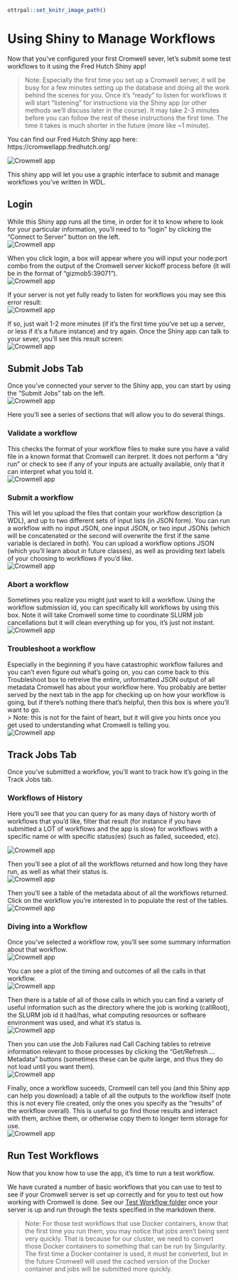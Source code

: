 
```r
ottrpal::set_knitr_image_path()
```
# Using Shiny to Manage Workflows
Now that you've configured your first Cromwell sever, let's submit some test workflows to it using the Fred Hutch Shiny app! 

>Note: Especially the first time you set up a Cromwell server, it will be busy for a few minutes setting up the database and doing all the work behind the scenes for you.  Once it's "ready" to listen for workflows it will start "listening" for instructions via the Shiny app (or other methods we'll discuss later in the course).   It may take 2-3 minutes before you can follow the rest of these instructions the first time. The time it takes is much shorter in the future (more like ~1 minute).

You can find our Fred Hutch Shiny app here:  https://cromwellapp.fredhutch.org/

<img src="assets/cromwell/app-front.png" title="The App looks like this." alt="Crowmell app" style="display: block; margin: auto;" />

This shiny app will let you use a graphic interface to submit and manage workflows you've written in WDL.  


## Login
While this Shiny app runs all the time, in order for it to know where to look for your particular information, you'll need to to "login" by clicking the "Connect to Server" button on the left.
<img src="assets/cromwell/connect-to-server.png" title="The App looks like this." alt="Crowmell app" style="display: block; margin: auto;" />

When you click login, a box will appear where you will input your node:port combo from the output of the Cromwell server kickoff process before (it will be in the format of "gizmob5:39071"). 
<img src="assets/cromwell/login-box.png" title="Login box will pop up" alt="Crowmell app" style="display: block; margin: auto;" />

If your server is not yet fully ready to listen for workflows you may see this error result:
<img src="assets/cromwell/invalid-server.png" title="The App can't talk to your server yet, try again in a minute." alt="Crowmell app" style="display: block; margin: auto;" />

If so, just wait 1-2 more minutes (if it's the first time you've set up a server, or less if it's a future instance) and try again.  Once the Shiny app can talk to your sever, you'll see this result screen:
<img src="assets/cromwell/valid-server.png" title="The App can talk to your server!" alt="Crowmell app" style="display: block; margin: auto;" />


## Submit Jobs Tab
Once you've connected your server to the Shiny app, you can start by using the "Submit Jobs" tab on the left.  
<img src="assets/cromwell/cromwell-app.png" title="The submit jobs tab." alt="Crowmell app" style="display: block; margin: auto;" />

Here you'll see a series of sections that will allow you to do several things. 

### Validate a workflow
This checks the format of your workflow files to make sure you have a valid file in a known format that Cromwell can iterpret.  It does not perform a "dry run" or check to see if any of your inputs are actually available, only that it can interpret what you told it. 
<img src="assets/cromwell/validate.png" title="Validate a workflow" alt="Crowmell app" style="display: block; margin: auto;" />

### Submit a workflow
This will let you upload the files that contain your workflow description (a WDL), and up to two different sets of input lists (in JSON form).  You can run a workflow with no input JSON, one input JSON, or two input JSONs (which will be concatenated or the second will overwrite the first if the same variable is declared in both).  You can upload a workflow options JSON (which you'll learn about in future classes), as well as providing text labels of your choosing to workflows if you'd like.  
<img src="assets/cromwell/submit.png" title="Submit a workflow" alt="Crowmell app" style="display: block; margin: auto;" />


### Abort a workflow
Sometimes you realize you might just want to kill a workflow.  Using the workflow submission id, you can specifically kill workflows by using this box.  Note it will take Cromwell some time to coordinate SLURM job cancellations but it will clean everything up for you, it's just not instant. 
<img src="assets/cromwell/abort.png" title="Abort a workflow" alt="Crowmell app" style="display: block; margin: auto;" />

### Troubleshoot a workflow
Especially in the beginning if you have catastrophic workflow failures and you can't even figure out what's going on, you can come back to this Troubleshoot box to retreive the entire, unformatted JSON output of all metadata Cromwell has about your workflow here.  You probably are better served by the next tab in the app for checking up on how your workflow is going, but if there's nothing there that's helpful, then this box is where you'll want to go.  
> Note: this is not for the faint of heart, but it will give you hints once you get used to understanding what Cromwell is telling you.  
<img src="assets/cromwell/validate.png" title="Troubleshoot a workflow" alt="Crowmell app" style="display: block; margin: auto;" />


## Track Jobs Tab

Once you've submitted a workflow, you'll want to track how it's going in the Track Jobs tab. 

### Workflows of History
Here you'll see that you can query for as many days of history worth of workflows that you'd like, filter that result (for instance if you have submitted a LOT of workflows and the app is slow) for workflows with a specific name or with specific status(es) (such as failed, suceeded, etc). 

<img src="assets/cromwell/cromwell-app.png" title="Top of the Track Jobs tab" alt="Crowmell app" style="display: block; margin: auto;" />

Then you'll see a plot of all the workflows returned and how long they have run, as well as what their status is. 
<img src="assets/cromwell/workflows-run.png" title="Workflow plot" alt="Crowmell app" style="display: block; margin: auto;" />

Then you'll see a table of the metadata about of all the workflows returned.  Click on the workflow you're interested in to populate the rest of the tables. 
<img src="assets/cromwell/cromwell-overview.png" title="Workflow table" alt="Crowmell app" style="display: block; margin: auto;" />

### Diving into a Workflow
Once you've selected a workflow row, you'll see some summary information about that workflow.
<img src="assets/cromwell/workflow-overview.png" title="Workflow overview summary" alt="Crowmell app" style="display: block; margin: auto;" />

You can see a plot of the timing and outcomes of all the calls in that workflow.
<img src="assets/cromwell/workflow-calls.png" title="Workflow calls" alt="Crowmell app" style="display: block; margin: auto;" />


Then there is a table of all of those calls in which you can find a variety of useful information such as the directory where the job is working (callRoot), the SLURM job id it had/has, what computing resources or software environment was used, and what it's status is.  
<img src="assets/cromwell/job-list.png" title="Job list" alt="Crowmell app" style="display: block; margin: auto;" />



Then you can use the Job Failures nad Call Caching tables to retreive information relevant to those processes by clicking the "Get/Refresh ... Metadata" buttons (sometimes these can be quite large, and thus they do not load until you want them).   
<img src="assets/cromwell/failures-caching.png" title="Job failures and call caching" alt="Crowmell app" style="display: block; margin: auto;" />



Finally, once a workflow suceeds, Cromwell can tell you (and this Shiny app can help you download) a table of all the outputs to the workflow itself (note this is not every file created, only the ones you specify as the "results" of the workflow overall).  This is useful to go find those results and interact with them, archive them, or otherwise copy them to longer term storage for use.  
<img src="assets/cromwell/workflow-outputs.png" title="Workflow outputs" alt="Crowmell app" style="display: block; margin: auto;" />





## Run Test Workflows
Now that you know how to use the app, it's time to run a test workflow.  

We have curated a number of basic workflows that you can use to test to see if your Cromwell server is set up correctly and for you to test out how working with Cromwell is done. 
See our [Test Workflow folder](https://github.com/FredHutch/diy-cromwell-server/tree/main/testWorkflows) once your server is up and run through the tests specified in the markdown there. 


> Note: For those test workflows that use Docker containers, know that the first time you run them, you may notice that jobs aren't being sent very quickly.  That is because for our cluster, we need to convert those Docker containers to something that can be run by Singularity.  The first time a Docker container is used, it must be converted, but in the future Cromwell will used the cached version of the Docker container and jobs will be submitted more quickly. 





